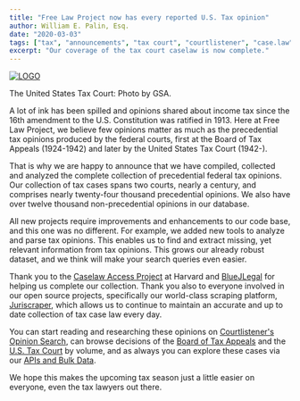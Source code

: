 ```yaml
---
title: "Free Law Project now has every reported U.S. Tax opinion"
author: William E. Palin, Esq.
date: "2020-03-03"
tags: ["tax", "announcements", "tax court", "courtlistener", "case.law", "opinions", "taxes"]
excerpt: "Our coverage of the tax court caselaw is now complete."
---
```



<div className="left-image">
    <a href="https://www.ustaxcourt.gov">
        <img src="/images/ustaxcourt.png"
             alt="LOGO"
             title="The U.S. Tax Court in DC"
             className="img-responsive border"/>
    </a>
    <p className="caption">The United States Tax Court: Photo by GSA.</p>
</div>
<div className="clearfix"></div>


A lot of ink has been spilled and opinions shared about income tax since the 16th amendment to the U.S. Constitution was ratified in 1913. Here at Free Law Project, we believe few opinions matter as much as the precedential tax opinions produced by the federal courts, first at the Board of Tax Appeals (1924-1942) and later by the United States Tax Court (1942-).

That is why we are happy to announce that we have compiled, collected and analyzed the complete collection of precedential federal tax opinions. Our collection of tax cases spans two courts, nearly a century, and comprises nearly twenty-four thousand precedential opinions. We also have over twelve thousand non-precedential opinions in our database.

All new projects require improvements and enhancements to our code base, and this one was no different.  For example, we added new tools to analyze and parse tax opinions.  This enables us to find and extract missing, yet relevant information from tax opinions. This grows our already robust dataset, and we think will make your search queries even easier.

Thank you to the [Caselaw Access Project][cap] at Harvard and [BlueJLegal][bjl] for helping us complete our collection. Thank you also to everyone involved in our open source projects, specifically our world-class scraping platform, [Juriscraper][js], which allows us to continue to maintain an accurate and up to date collection of tax case law every day.

You can start reading and researching these opinions on [Courtlistener's Opinion Search][cl], can browse decisions of the [Board of Tax Appeals][bta] and the [U.S. Tax Court][tc] by volume, and as always you can explore these cases via our [APIs and Bulk Data][api].

We hope this makes the upcoming tax season just a little easier on everyone, even the tax lawyers out there.

[bta]: https://www.courtlistener.com/c/B.T.A./
[tc]: https://www.courtlistener.com/c/T.C./
[api]: https://www.courtlistener.com/help/api/
[cl]: https://www.courtlistener.com/opinion/
[bjl]: https://www.bluejlegal.com/
[cap]: https://case.law/
[js]: /projects/juriscraper/